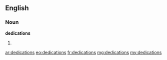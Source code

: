 ==English==

===Noun===
'''dedications'''

# {{plural of|[[dedication]]}}

[[ar:dedications]]
[[eo:dedications]]
[[fr:dedications]]
[[mg:dedications]]
[[my:dedications]]